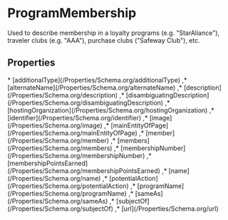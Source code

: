 # ProgramMembership

Used to describe membership in a loyalty programs (e.g. "StarAliance"), traveler clubs (e.g. "AAA"), purchase clubs ("Safeway Club"), etc.

## Properties

<Grid>
* [additionalType](/Properties/Schema.org/additionalType)
,* [alternateName](/Properties/Schema.org/alternateName)
,* [description](/Properties/Schema.org/description)
,* [disambiguatingDescription](/Properties/Schema.org/disambiguatingDescription)
,* [hostingOrganization](/Properties/Schema.org/hostingOrganization)
,* [identifier](/Properties/Schema.org/identifier)
,* [image](/Properties/Schema.org/image)
,* [mainEntityOfPage](/Properties/Schema.org/mainEntityOfPage)
,* [member](/Properties/Schema.org/member)
,* [members](/Properties/Schema.org/members)
,* [membershipNumber](/Properties/Schema.org/membershipNumber)
,* [membershipPointsEarned](/Properties/Schema.org/membershipPointsEarned)
,* [name](/Properties/Schema.org/name)
,* [potentialAction](/Properties/Schema.org/potentialAction)
,* [programName](/Properties/Schema.org/programName)
,* [sameAs](/Properties/Schema.org/sameAs)
,* [subjectOf](/Properties/Schema.org/subjectOf)
,* [url](/Properties/Schema.org/url)

</Grid>


